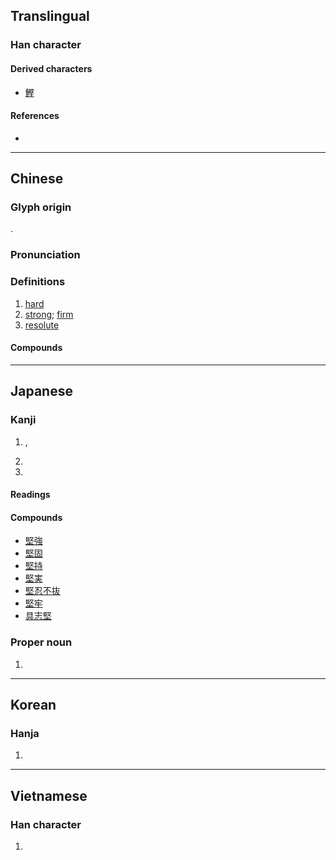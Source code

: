 {{character info/new}}
{{also|坚}}
==Translingual==

===Han character===
{{Han char|rn=32|rad=土|as=09|sn=12|four=77104|canj=SEG|ids=⿱臤土}}

====Derived characters====
* [[鰹]]

====References====
* {{Han ref|kx=0232.030|dkj=05210|dj=0469.050|hdz=10451.040|uh=5805|ud=22533|bh=B0ED|bd=45293}}

----

==Chinese==
{{zh-forms|s=坚}}

===Glyph origin===
{{Han etym}}
{{Han compound|臤|土|ls=psc|c1=p|c2=s}}.

===Pronunciation===
{{zh-pron
|m=jiān
|c=gin1
|h=pfs=kiên
|mn=kian
|mc=y
|oc=y
|ma=
|cat=a
}}

===Definitions===
{{zh-hanzi}}

# [[hard]]
# [[strong]]; [[firm]]
# [[resolute]]

====Compounds====
{{zh-der|堅木|堅拒|堅稱|中堅|堅定不移|堅執|堅決|堅守|堅苦卓絕|堅毅不撓|堅定|堅韌不拔|堅牡|堅毅不拔|堅白|堅持到底|一念堅貞|堅白同異|堅白石論|堅不可摧|堅壁|志堅|履霜堅冰|堅臥煙霞|心堅石穿|堅如磐石|堅緻|堅忍不拔|堅辭|堅臥|不堅|堅貞不屈|堅臥白門|堅壁清野|乘堅策肥|堅強|夷堅志|堅苦|心如堅石|堅持不懈|乘堅驅良|堅請|堅硬|堅甲利兵|堅瓠|堅牢|堅毅|堅持|堅忍|堅固|堅勁|堅信|堅實|四個堅持|堅如鐵石|堅果|堅城深池|堅韌|堅巧|內秉堅孤|堅貞|摧堅獲醜|深溝堅壁|攻堅戰|攻堅|松柏之堅|攻無堅城|摧堅|深溝堅壘|摧堅殪敵|無堅不摧|摧堅陷陣|窮當益堅|披堅執銳|窮且益堅|老而彌堅|船堅炮利|衝堅陷陣|陷堅破陣|鑽堅仰高|被堅執銳|精堅}}

----

==Japanese==

===Kanji===
{{ja-kanji|grade=c|rs=土09}}

# {{l|en|hard}}, {{l|en|firm}}
# {{l|en|tough}}
# {{l|en|strict}}

====Readings====
{{ja-readings
|goon=けん
|kanon=けん
|kun=かた-い
|nanori=きん
}}

====Compounds====
{{der-top|Compounds}}
* [[堅強]]
* [[堅固]]
* [[堅持]]
* [[堅実]]
* [[堅忍不抜]]
* [[堅牢]]
* [[具志堅]]
{{der-bottom}}

===Proper noun===
{{ja-pos|proper|けん}}

# {{given name|lang=ja|sort=けん|male}}

----

==Korean==

===Hanja===
{{ko-hanja|hangeul=견|rv=gyeon|mr=kyŏn}}

# {{defn|lang=ko|sort=土09}}

----

==Vietnamese==

===Han character===
{{vi-hantu|[[kiên]], [[keng]], [[kiêng]], [[gắn]], [[ghiền]]|rs=土09}}

# {{defn|lang=vi|sort=土09}}